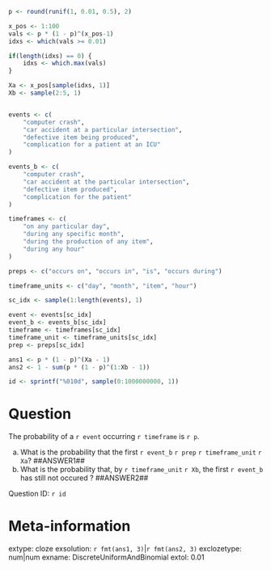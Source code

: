 ```r

p <- round(runif(1, 0.01, 0.5), 2)

x_pos <- 1:100
vals <- p * (1 - p)^(x_pos-1)
idxs <- which(vals >= 0.01)

if(length(idxs) == 0) {
    idxs <- which.max(vals)
}

Xa <- x_pos[sample(idxs, 1)]
Xb <- sample(2:5, 1)


events <- c(
    "computer crash",
    "car accident at a particular intersection",
    "defective item being produced",
    "complication for a patient at an ICU"
)

events_b <- c(
    "computer crash",
    "car accident at the particular intersection",
    "defective item produced",
    "complication for the patient"
)

timeframes <- c(
    "on any particular day",
    "during any specific month",
    "during the production of any item",
    "during any hour"
)

preps <- c("occurs on", "occurs in", "is", "occurs during")

timeframe_units <- c("day", "month", "item", "hour")

sc_idx <- sample(1:length(events), 1)

event <- events[sc_idx]
event_b <- events_b[sc_idx]
timeframe <- timeframes[sc_idx]
timeframe_unit <- timeframe_units[sc_idx]
prep <- preps[sc_idx]

ans1 <- p * (1 - p)^(Xa - 1)
ans2 <- 1 - sum(p * (1 - p)^(1:Xb - 1))

id <- sprintf("%010d", sample(0:1000000000, 1))

```

Question
========
The probability of a `r event` occurring `r timeframe` is `r p`.

a. What is the probability that the first `r event_b` `r prep` `r timeframe_unit` `r Xa`? ##ANSWER1##
b. What is the probability that, by `r timeframe_unit` `r Xb`, the first `r event_b` has still not occured ? ##ANSWER2##

Question ID: `r id`

Meta-information
================
extype: cloze
exsolution: `r fmt(ans1, 3)`|`r fmt(ans2, 3)`
exclozetype: num|num
exname: DiscreteUniformAndBinomial
extol: 0.01